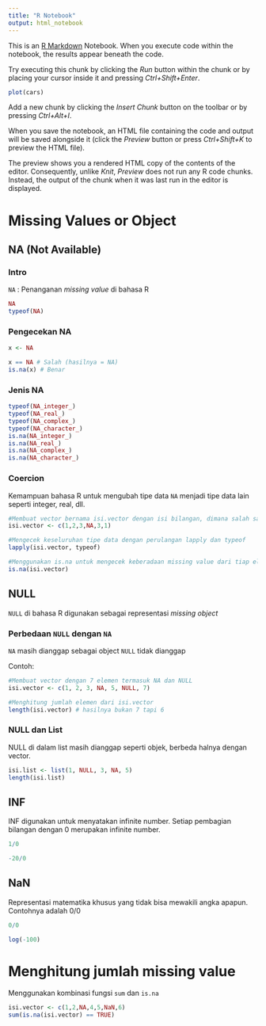 ---
title: "R Notebook"
output: html_notebook
---

This is an [R Markdown](http://rmarkdown.rstudio.com) Notebook. When you execute code within the notebook, the results appear beneath the code. 

Try executing this chunk by clicking the *Run* button within the chunk or by placing your cursor inside it and pressing *Ctrl+Shift+Enter*. 

```{r}
plot(cars)
```

Add a new chunk by clicking the *Insert Chunk* button on the toolbar or by pressing *Ctrl+Alt+I*.

When you save the notebook, an HTML file containing the code and output will be saved alongside it (click the *Preview* button or press *Ctrl+Shift+K* to preview the HTML file).

The preview shows you a rendered HTML copy of the contents of the editor. Consequently, unlike *Knit*, *Preview* does not run any R code chunks. Instead, the output of the chunk when it was last run in the editor is displayed.

# Missing Values or Object

## NA (Not Available)

### Intro
`NA` : Penanganan *missing value* di bahasa R

```{r}
NA
typeof(NA)
```

### Pengecekan NA

```{r}
x <- NA

x == NA # Salah (hasilnya = NA)
is.na(x) # Benar
```

### Jenis NA
```{r}
typeof(NA_integer_)
typeof(NA_real_)
typeof(NA_complex_)
typeof(NA_character_)
is.na(NA_integer_)
is.na(NA_real_)
is.na(NA_complex_)
is.na(NA_character_)
```
### Coercion
Kemampuan bahasa R untuk mengubah tipe data `NA` menjadi tipe data lain seperti integer, real, dll.

```{r}
#Membuat vector bernama isi.vector dengan isi bilangan, dimana salah satunya memiliki missing value
isi.vector <- c(1,2,3,NA,3,1)

#Mengecek keseluruhan tipe data dengan perulangan lapply dan typeof
lapply(isi.vector, typeof)

#Menggunakan is.na untuk mengecek keberadaan missing value dari tiap elemen pada vector
is.na(isi.vector)

```
## NULL
`NULL` di bahasa R digunakan sebagai representasi *missing object*

### Perbedaan `NULL` dengan `NA`
`NA` masih dianggap sebagai object
`NULL` tidak dianggap

Contoh:

```{r}
#Membuat vector dengan 7 elemen termasuk NA dan NULL
isi.vector <- c(1, 2, 3, NA, 5, NULL, 7) 

#Menghitung jumlah elemen dari isi.vector
length(isi.vector) # hasilnya bukan 7 tapi 6
```
### NULL dan List
NULL di dalam list masih dianggap seperti objek, berbeda halnya dengan vector.

```{r}
isi.list <- list(1, NULL, 3, NA, 5)
length(isi.list)
```
## INF
INF digunakan untuk menyatakan infinite number. Setiap pembagian bilangan dengan 0 merupakan infinite number.

```{r}
1/0

-20/0
```
## NaN
Representasi matematika khusus yang tidak bisa mewakili angka apapun. Contohnya adalah 0/0

```{r}
0/0

log(-100)
```
# Menghitung jumlah missing value
Menggunakan kombinasi fungsi `sum` dan `is.na`

```{r}
isi.vector <- c(1,2,NA,4,5,NaN,6)
sum(is.na(isi.vector) == TRUE)
```



